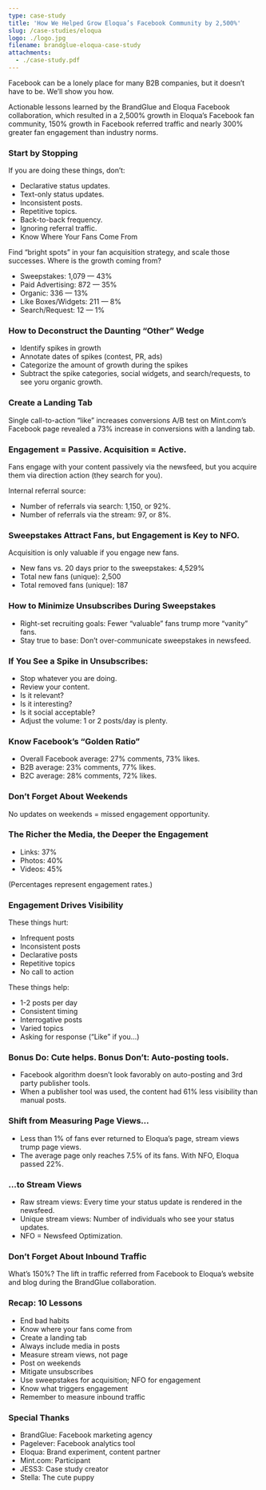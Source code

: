 ```yaml
---
type: case-study
title: 'How We Helped Grow Eloqua’s Facebook Community by 2,500%'
slug: /case-studies/eloqua
logo: ./logo.jpg
filename: brandglue-eloqua-case-study
attachments:
  - ./case-study.pdf
---
```


Facebook can be a lonely place for many B2B companies, but it doesn’t have to be. We’ll show you how.

Actionable lessons learned by the BrandGlue and Eloqua Facebook collaboration, which resulted in a 2,500% growth in Eloqua’s Facebook fan community, 150% growth in Facebook referred traffic and nearly 300% greater fan engagement than industry norms.

### Start by Stopping

If you are doing these things, don’t:

- Declarative status updates.
- Text-only status updates.
- Inconsistent posts.
- Repetitive topics.
- Back-to-back frequency.
- Ignoring referral traffic.
- Know Where Your Fans Come From

Find “bright spots” in your fan acquisition strategy, and scale those successes. Where is the growth coming from?

- Sweepstakes: 1,079 — 43%
- Paid Advertising: 872 — 35%
- Organic: 336 — 13%
- Like Boxes/Widgets: 211 — 8%
- Search/Request: 12 — 1%

### How to Deconstruct the Daunting “Other” Wedge

- Identify spikes in growth
- Annotate dates of spikes (contest, PR, ads)
- Categorize the amount of growth during the spikes
- Subtract the spike categories, social widgets, and search/requests, to see yoru organic growth.

### Create a Landing Tab

Single call-to-action “like” increases conversions A/B test on Mint.com’s Facebook page revealed a 73% increase in conversions with a landing tab.

### Engagement = Passive. Acquisition = Active.

Fans engage with your content passively via the newsfeed, but you acquire them via direction action (they search for you).

Internal referral source:

- Number of referrals via search: 1,150, or 92%.
- Number of referrals via the stream: 97, or 8%.

### Sweepstakes Attract Fans, but Engagement is Key to NFO.

Acquisition is only valuable if you engage new fans.

- New fans vs. 20 days prior to the sweepstakes: 4,529%
- Total new fans (unique): 2,500
- Total removed fans (unique): 187

### How to Minimize Unsubscribes During Sweepstakes

- Right-set recruiting goals: Fewer “valuable” fans trump more “vanity” fans.
- Stay true to base: Don’t over-communicate sweepstakes in newsfeed.

### If You See a Spike in Unsubscribes:

- Stop whatever you are doing.
- Review your content.
- Is it relevant?
- Is it interesting?
- Is it social acceptable?
- Adjust the volume: 1 or 2 posts/day is plenty.

### Know Facebook’s “Golden Ratio”

- Overall Facebook average: 27% comments, 73% likes.
- B2B average: 23% comments, 77% likes.
- B2C average: 28% comments, 72% likes.

### Don’t Forget About Weekends

No updates on weekends = missed engagement opportunity.

### The Richer the Media, the Deeper the Engagement

- Links: 37%
- Photos: 40%
- Videos: 45%

(Percentages represent engagement rates.)

### Engagement Drives Visibility

These things hurt:

- Infrequent posts
- Inconsistent posts
- Declarative posts
- Repetitive topics
- No call to action

These things help:

- 1-2 posts per day
- Consistent timing
- Interrogative posts
- Varied topics
- Asking for response (“Like” if you…)

### Bonus Do: Cute helps. Bonus Don’t: Auto-posting tools.

- Facebook algorithm doesn’t look favorably on auto-posting and 3rd party publisher tools.
- When a publisher tool was used, the content had 61% less visibility than manual posts.

### Shift from Measuring Page Views…

- Less than 1% of fans ever returned to Eloqua’s page, stream views trump page views.
- The average page only reaches 7.5% of its fans. With NFO, Eloqua passed 22%.

### …to Stream Views

- Raw stream views: Every time your status update is rendered in the newsfeed.
- Unique stream views: Number of individuals who see your status updates.
- NFO = Newsfeed Optimization.

### Don’t Forget About Inbound Traffic

What’s 150%? The lift in traffic referred from Facebook to Eloqua’s website and blog during the BrandGlue collaboration.

### Recap: 10 Lessons

- End bad habits
- Know where your fans come from
- Create a landing tab
- Always include media in posts
- Measure stream views, not page
- Post on weekends
- Mitigate unsubscribes
- Use sweepstakes for acquisition; NFO for engagement
- Know what triggers engagement
- Remember to measure inbound traffic

### Special Thanks

- BrandGlue: Facebook marketing agency
- Pagelever: Facebook analytics tool
- Eloqua: Brand experiment, content partner
- Mint.com: Participant
- JESS3: Case study creator
- Stella: The cute puppy
